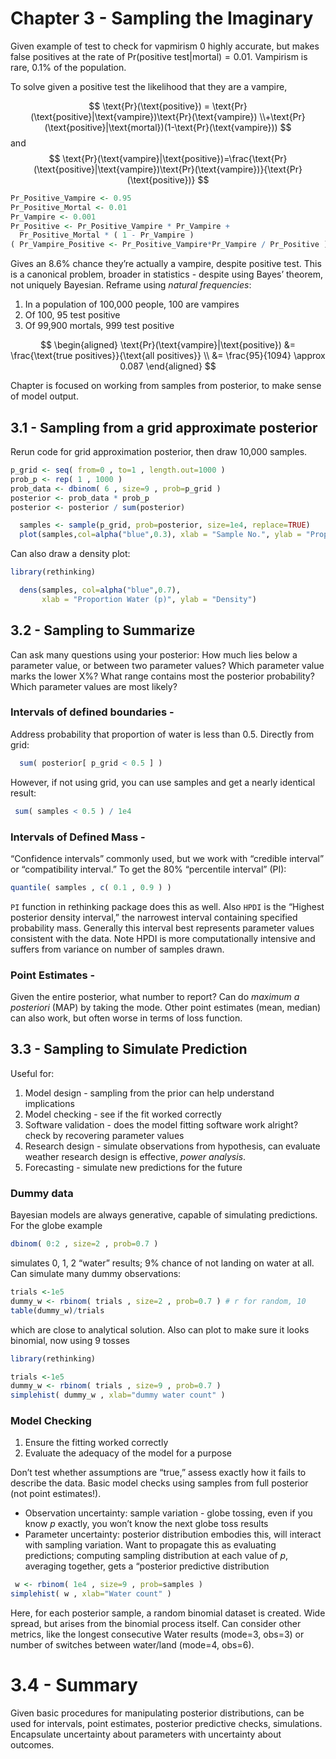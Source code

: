 # Chapter 3 - Sampling the Imaginary

Given example of test to check for vapmirism 0 highly accurate, but makes false positives at the rate of $\text{Pr}(\text{positive test}|\text{mortal})=0.01$. Vampirism is rare, 0.1% of the population.

To solve given a positive test the likelihood that they are a vampire,

$$
  \text{Pr}(\text{positive}) = \text{Pr}(\text{positive}|\text{vampire})\text{Pr}(\text{vampire}) \\+\text{Pr}(\text{positive}|\text{mortal})(1-\text{Pr}(\text{vampire}))
$$
and
$$
  \text{Pr}(\text{vampire}|\text{positive})=\frac{\text{Pr}(\text{positive}|\text{vampire})\text{Pr}(\text{vampire})}{\text{Pr}(\text{positive})}
$$
```r
Pr_Positive_Vampire <- 0.95
Pr_Positive_Mortal <- 0.01
Pr_Vampire <- 0.001
Pr_Positive <- Pr_Positive_Vampire * Pr_Vampire + 
  Pr_Positive_Mortal * ( 1 - Pr_Vampire )
( Pr_Vampire_Positive <- Pr_Positive_Vampire*Pr_Vampire / Pr_Positive )
```

Gives an 8.6% chance they're actually a vampire, despite positive test. This is a canonical problem, broader in statistics - despite using Bayes' theorem, not uniquely Bayesian. Reframe using _natural frequencies_:

1. In a population of 100,000 people, 100 are vampires
2. Of 100, 95 test positive
3. Of 99,900 mortals, 999 test positive

$$
  \begin{aligned}
  \text{Pr}(\text{vampire}|\text{positive}) &= \frac{\text{true positives}}{\text{all positives}} \\ &= \frac{95}{1094} \approx 0.087
  \end{aligned}
$$

Chapter is focused on working from samples from posterior, to make sense of model output.

## 3.1 - Sampling from a grid approximate posterior

Rerun code for grid approximation posterior, then draw 10,000 samples.

```r
p_grid <- seq( from=0 , to=1 , length.out=1000 ) 
prob_p <- rep( 1 , 1000 )
prob_data <- dbinom( 6 , size=9 , prob=p_grid ) 
posterior <- prob_data * prob_p
posterior <- posterior / sum(posterior)
```

```r
  samples <- sample(p_grid, prob=posterior, size=1e4, replace=TRUE)
  plot(samples,col=alpha("blue",0.3), xlab = "Sample No.", ylab = "Proportion Water")
```

Can also draw a density plot:
```r
library(rethinking)
```
```r
  dens(samples, col=alpha("blue",0.7), 
       xlab = "Proportion Water (p)", ylab = "Density")
```


## 3.2 - Sampling to Summarize

Can ask many questions using your posterior: How much lies below a parameter value, or between two parameter values? Which parameter value marks the lower X%? What range contains most the posterior probability? Which parameter values are most likely?

### Intervals of defined boundaries - 
Address probability that proportion of water is less than 0.5. Directly from grid:
```r
  sum( posterior[ p_grid < 0.5 ] )
```
However, if not using grid, you can use samples and get a nearly identical result:
```r
 sum( samples < 0.5 ) / 1e4
```

### Intervals of Defined Mass -
"Confidence intervals" commonly used, but we work with "credible interval" or "compatibility interval." To get the 80% "percentile interval" (PI):

```r
quantile( samples , c( 0.1 , 0.9 ) )
```

```PI``` function in rethinking package does this as well. Also ```HPDI``` is the "Highest posterior density interval," the narrowest interval containing specified probability mass. Generally this interval best represents parameter values consistent with the data. Note HPDI is more computationally intensive and suffers from variance on number of samples drawn.

### Point Estimates -
Given the entire posterior, what number to report? Can do _maximum a posteriori_ (MAP) by taking the mode. Other point estimates (mean, median) can also work, but often worse in terms of loss function.


## 3.3 - Sampling to Simulate Prediction

Useful for:

1. Model design - sampling from the prior can help understand implications
2. Model checking - see if the fit worked correctly
3. Software validation - does the model fitting software work alright? check by recovering parameter values
4. Research design - simulate observations from hypothesis, can evaluate weather research design is effective, _power analysis_.
5. Forecasting - simulate new predictions for the future

### Dummy data
Bayesian models are always generative, capable of simulating predictions. For the globe example 
```r
dbinom( 0:2 , size=2 , prob=0.7 )
```

simulates 0, 1, 2 "water" results; 9% chance of not landing on water at all. Can simulate many dummy observations:

```r
trials <-1e5
dummy_w <- rbinom( trials , size=2 , prob=0.7 ) # r for random, 10 
table(dummy_w)/trials
```
which are close to analytical solution. Also can plot to make sure it looks binomial, now using 9 tosses

```r
library(rethinking)
```
```r
trials <-1e5
dummy_w <- rbinom( trials , size=9 , prob=0.7 ) 
simplehist( dummy_w , xlab="dummy water count" )
```

### Model Checking

1. Ensure the fitting worked correctly
2. Evaluate the adequacy of the model for a purpose

Don't test whether assumptions are "true," assess exactly how it fails to describe the data. Basic model checks using samples from full posterior (not point estimates!).

- Observation uncertainty: sample variation - globe tossing, even if you know $p$ exactly, you won't know the next globe toss results
- Parameter uncertainty: posterior distribution embodies this, will interact with sampling variation. Want to propagate this as evaluating predictions; computing sampling distribution at each value of $p$, averaging together, gets a "posterior predictive distribution

```r
 w <- rbinom( 1e4 , size=9 , prob=samples )
simplehist( w , xlab="Water count" )

```

Here, for each posterior sample, a random binomial dataset is created. Wide spread, but arises from the binomial process itself. Can consider other metrics, like the longest consecutive Water results (mode=3, obs=3) or number of switches between water/land (mode=4, obs=6).

# 3.4 - Summary

Given basic procedures for manipulating posterior distributions, can be used for intervals, point estimates, posterior predictive checks, simulations. Encapsulate uncertainty about parameters with uncertainty about outcomes.

